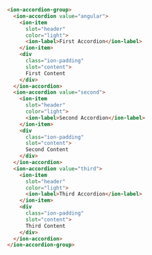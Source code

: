 ```html
<ion-accordion-group>
  <ion-accordion value="angular">
    <ion-item
      slot="header"
      color="light">
      <ion-label>First Accordion</ion-label>
    </ion-item>
    <div
      class="ion-padding"
      slot="content">
      First Content
    </div>
  </ion-accordion>
  <ion-accordion value="second">
    <ion-item
      slot="header"
      color="light">
      <ion-label>Second Accordion</ion-label>
    </ion-item>
    <div
      class="ion-padding"
      slot="content">
      Second Content
    </div>
  </ion-accordion>
  <ion-accordion value="third">
    <ion-item
      slot="header"
      color="light">
      <ion-label>Third Accordion</ion-label>
    </ion-item>
    <div
      class="ion-padding"
      slot="content">
      Third Content
    </div>
  </ion-accordion>
</ion-accordion-group>
```
